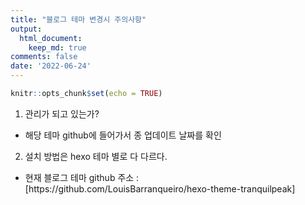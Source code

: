 ```yaml
---
title: "블로그 테마 변경시 주의사항"
output:
  html_document:
    keep_md: true
comments: false
date: '2022-06-24'
---
```


```r
knitr::opts_chunk$set(echo = TRUE)
```

1. 관리가 되고 있는가?
  - 해당 테마 github에 들어가서 종 업데이트 날짜를 확인
2. 설치 방법은 hexo 테마 별로 다 다르다.

- 현재 블로그 테마 github 주소 : [https://github.com/LouisBarranqueiro/hexo-theme-tranquilpeak]